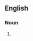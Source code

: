 {{also|pan-sexuals}}

==English==

===Noun===
{{head|en|noun plural form}}

# {{plural of|pansexual|lang=en}}